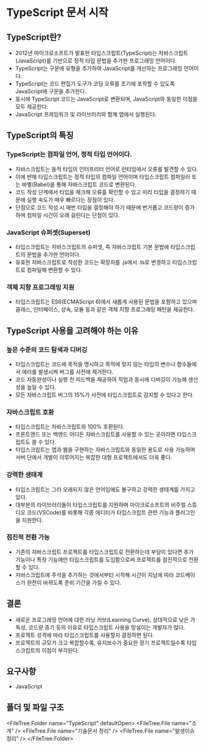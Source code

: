 
# TypeScript 문서 시작

## TypeScript란?

- 2012년 마이크로소프트가 발표한 타입스크립트(TypeScript)는 자바스크립트(JavaScript)를 기반으로 정적 타입 문법을 추가한 프로그래밍 언어이다.
- TypeScript는 구문에 유형을 추가하여 JavaScript를 개선하는 프로그래밍 언어이다.
- TypeScript는 코드 편집기 도구가 코딩 오류를 조기에 포착할 수 있도록 JavaScript에 구문을 추가한다.
- 동시에 TypeScript 코드는 JavaScript로 변환되며, JavaScript와 동일한 이점을 모두 제공한다.
- JavaScript 프레임워크 및 라이브러리와 함께 앱에서 실행된다.

## TypeScript의 특징

### TypeScript는 컴파일 언어, 정적 타입 언어이다.

- 자바스크립트는 동적 타입의 인터프리터 언어로 런타임에서 오류를 발견할 수 있다.
- 이에 반해 타입스크립트는 정적 타입의 컴파일 언어이며 타입스크립트 컴파일러 또는 바벨(Babel)을 통해 자바스크립트 코드로 변환된다.
- 코드 작성 단계에서 타입을 체크해 오류를 확인할 수 있고 미리 타입을 결정하기 때문에 실행 속도가 매우 빠르다는 장점이 있다.
- 단점으로 코드 작성 시 매번 타입을 결정해야 하기 때문에 번거롭고 코드량이 증가하며 컴파일 시간이 오래 걸린다는 단점이 있다.

### JavaScript 슈퍼셋(Superset)

- 타입스크립트는 자바스크립트의 슈퍼셋, 즉 자바스크립트 기본 문법에 타입스크립트의 문법을 추가한 언어이다.
- 유효한 자바스크립트로 작성한 코드는 확장자를 .js에서 .ts로 변경하고 타입스크립트로 컴파일해 변환할 수 있다.

### 객체 지향 프로그래밍 지원

- 타입스크립트는 ES6(ECMAScript 6)에서 새롭게 사용된 문법을 포함하고 있으며 클래스, 인터페이스, 상속, 모듈 등과 같은 객체 지향 프로그래밍 패턴을 제공한다.

## TypeScript 사용을 고려해야 하는 이유

### 높은 수준의 코드 탐색과 디버깅

- 타입스크립트는 코드에 목적을 명시하고 목적에 맞지 않는 타입의 변수나 함수들에서 에러를 발생시켜 버그를 사전에 제거한다.
- 코드 자동완성이나 실행 전 피드백을 제공하여 작업과 동시에 디버깅이 가능해 생산성을 높일 수 있다.
- 모든 자바스크립트 버그의 15%가 사전에 타입스크립트로 감지할 수 있다고 한다.

### 자바스크립트 호환

- 타입스크립트는 자바스크립트와 100% 호환된다.
- 프론트엔드 또는 백엔드 어디든 자바스크립트를 사용할 수 있는 곳이라면 타입스크립트도 쓸 수 있다.
- 타입스크립트는 앱과 웹을 구현하는 자바스크립트와 동일한 용도로 사용 가능하며 서버 단에서 개발이 이루어지는 복잡한 대형 프로젝트에서도 더욱 좋다.

### 강력한 생태계

- 타입스크립트는 그리 오래되지 않은 언어임에도 불구하고 강력한 생태계를 가지고 있다.
- 대부분의 라이브러리들이 타입스크립트를 지원하며 마이크로소프트의 비주얼 스튜디오 코드(VSCode)를 비롯해 각종 에디터가 타입스크립트 관련 기능과 플러그인을 지원한다.

### 점진적 전환 가능

- 기존의 자바스크립트 프로젝트를 타입스크립트로 전환하는데 부담이 있다면 추가 기능이나 특정 기능에만 타입스크립트를 도입함으로써 프로젝트를 점진적으로 전환할 수 있다.
- 자바스크립트에 주석을 추가하는 것에서부터 시작해 시간이 지남에 따라 코드베이스가 완전이 바뀌도록 준비 기간을 가질 수 있다.

## 결론

- 새로운 프로그래밍 언어에 대한 러닝 커브(Learning Curve), 상대적으로 낮은 가독성, 코드량 증가 등의 이유로 타입스크립트 사용을 망설이는 개발자가 많다.
- 프로젝트 성격에 따라 타입스크립트를 사용할지 결정하면 된다.
- 프로젝트의 규모가 크고 복잡할수록, 유지보수가 중요한 장기 프로젝트일수록 타입스크립트의 이점이 부각된다.

## 요구사항

- JavaScript

## 폴더 및 파일 구조

<FileTree.Folder name="TypeScript" defaultOpen>
  <FileTree.File name="소개" />
  <FileTree.File name="기술문서 정리" />
  <FileTree.File name="발생이슈 정리" />
</FileTree.Folder>
